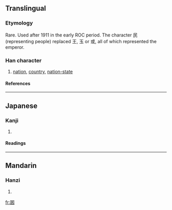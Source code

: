 {{see|國]], [[圀]], [[国|囯}}

==Translingual==
===Etymology===
Rare.  Used after 1911 in the early ROC period.  The character 民 (representing people) replaced 王, 玉 or 或, all of which represented the emperor.
===Han character===
{{Han char|rn=31|rad=囗|as=05|sn=8|four=|canj=田口女心 (WRVP)}}
# [[nation]], [[country]], [[nation-state]]
====References====
{{Han ref|kx=0218.041|dkj=04750|dj=0446.050|hdz=10717.150|uh=56FB|ud=22267}}
----
==Japanese==
===Kanji===
{{ja-kanji|grade=|rs=囗05}}
# {{defn|Japanese}} 
====Readings====
{{ja-readings|on=[[こく]] (koku)|kun=}}
----
==Mandarin==
===Hanzi===
{{cmn-hanzi|pin=[[guó]] (guo2)|wg=kuo<sup>2</sup>}}
# {{defn|Mandarin}}

[[fr:囻]]